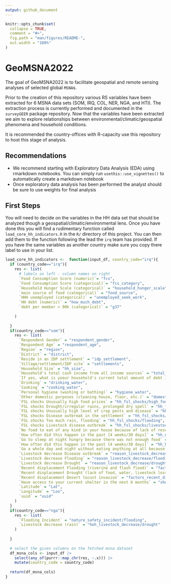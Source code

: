 ```yaml
---
output: github_document
---
```


<!-- README.md is generated from README.Rmd. Please edit that file -->

```r
knitr::opts_chunk$set(
  collapse = TRUE,
  comment = "#>",
  fig.path = "man/figures/README-",
  out.width = "100%"
)
```

# GeoMSNA2022

<!-- badges: start -->
<!-- badges: end -->

The goal of GeoMSNA2022 is to facilitate geospatial and remote sensing analyses of selected global `MSNA`s.

Prior to the creation of this repository various RS variables have been extracted for 6 MSNA data sets (SOM, IRQ, COL, NER, NGA, and HTI). The extraction process is currently performed and documented in the `surveyGEER` package repository. Now that the variables have been extracted we aim to explore relationships between environmental/climatic/geospatial phenomena and household conditions. 

It is recommended the country-offices with R-capacity use this repository to host this stage of analysis. 


## Recommendations

- We recommend starting with Exploratory Data Analysis (EDA) using rmarkdown notebooks. You can simply run `usethis::use_vignettes()` to automatically create a markdown notebook
- Once exploratory data analysis has been performed the analyst should be sure to use weights for final analysis


## First Steps

You will need to decide on the variables in the HH data set that should be analyzed though a geospatial/climatic/environmental lens. Once you have done this you will find  a rudimentary function called `load_core_hh_indicators.R` in the `R/` directory of this project. You can then add them to the function following the lead the `irq` team has provided. If you have the same variables as another country make sure you copy there label to use in your list.

```r

load_core_hh_indicators <-  function(input_df, country_code="irq"){
  if (country_code=="irq"){
    res <- list(
      # labels on left - column names on right
      `Food Consumption Score (numeric)`= "fcs",
      `Food Consumption Score (categorical)`= "fcs_category",
      `Household Hunger Scale (categorical)` = "household_hunger_scale",
      `main source of food (categorical)` = "food_source",
      `HHH unemployed (categorical)` = "unemployed_seek_work",
      `HH debt (numeric)` = "how_much_debt",
      `debt per member > 90k (categorical)` = "g37"
      
    )
    
  }
  if(country_code=="som"){
    res <- list(
      `Respondent Gender` = "respondent_gender",
      `Respondent Age` = "respondent_age",
      `Region` = "region",
      `District` = "district",
      `Reside in an IDP settlement` = "idp_settlement",
      `Village/settlement/IDP site` = "settlements",
      `Household Size` = "hh_size",
      `Household's total cash income from all income sources` = "total_house_income",
      `If yes, what is yoour household's current total amount of debt in USD` = "total_hh_debt",
      `Drinking` = "drinking_water",
      `Cooking` = "cooking_water",
      `Personal hygiene (washing or bathing)` = "hygiene_water",
      `Other domestic purposes (cleaning house, floor, etc.)` = "domestice_water",
      `FSL shocks Unusually high food prices` = "hh_fsl_shocks/high_food_prices",
      `FSL shocks Drought/irregular rains, prolonged dry spell` = "hh_fsl_shocks/drought",
      `FSL shocks Unusually high level of crop pests and disease` = "hh_fsl_shocks/crop_disease",
      `FSL shocks Disease outbreak in the settlement` = "hh_fsl_shocks/disease_outbreak",
      `FSL shocks Too much rain, flooding` = "hh_fsl_shocks/flooding",
      `FSL shocks Livestock disease outbreak` = "hh_fsl_shocks/livestock_disease",
      `No food to eat of any kind in your house because of lack of resources to get food` = "hh_no_food",
      `How often did this happen in the past [4 weeks/30 days]` = "hh_no_food_freq",
      `Go to sleep at night hungry because there was not enough food` = "hh_hunger",
      `How often did this happen in the past [4 weeks/30 days]` = "hh_hunger_freq",
      `Go a whole day and night without eating anything at all because there was not enough food` = "fs_not_enough_food",
      `Livestock decrease Disease outbreak` = "reason_livestock_decrease/disease_outbreak",
      `Livestock decrease Flooding` = "reason_livestock_decrease/flooding_flooding",
      `Livestock decrease Drought` = "reason_livestock_decrease/drought_drought",
      `Recent displacement Flooding (riverine and flash flood)` = "factors_recent_displacement/flooding",
      `Recent displacement Drought (lack of food, water, livestock loss)` = "factors_recent_displacement/drought",
      `Recent displacement Desert locust invasion` = "factors_recent_displacement/desert_locust",
      `Have access to your current shelter in the next 6 months` = "shelter_access",
      `Latitude` = "Lat",
      `Longitude` = "Lon",
      `uuid` = "uuid"
    )
  }
  if(country_code=="nga"){
    res <- list(
      `Flooding Incident` = "nature_safety_incident/flooding",
      `Livestock decrease (rain)` = "hoh_livestock_decrease/drought"
    )
    
  }
  
  # select the given columns on the fetched msna dataset
  df_msna_cols <- input_df |>
    select(any_of(purrr::map_chr(res, ~.x))) |>
    mutate(country_code = country_code)
  
  return(df_msna_cols)
}


```

